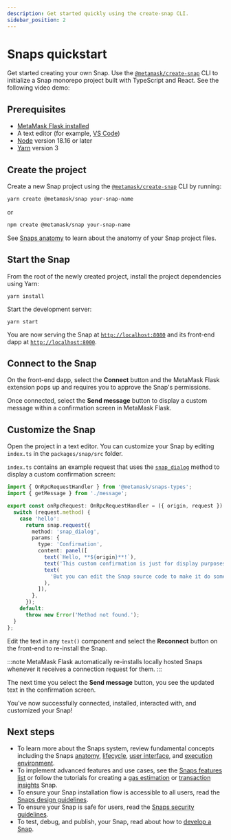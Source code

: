 ```yaml
---
description: Get started quickly using the create-snap CLI.
sidebar_position: 2
---
```



# Snaps quickstart

Get started creating your own Snap.
Use the [`@metamask/create-snap`](https://github.com/MetaMask/snaps/tree/main/packages/create-snap)
CLI to initialize a Snap monorepo project built with TypeScript and React.
See the following video demo:

<p align="center">
  <ReactPlayer url='https://www.youtube.com/embed/qZRAryYwgdg?si=CeImIULgH3iD-FF0' />
</p>

## Prerequisites

- [MetaMask Flask installed](install-flask.md)
- A text editor (for example, [VS Code](https://code.visualstudio.com/))
- [Node](https://docs.npmjs.com/downloading-and-installing-node-js-and-npm) version 18.16 or later
- [Yarn](https://yarnpkg.com/) version 3

## Create the project

Create a new Snap project using the [`@metamask/create-snap`](https://github.com/MetaMask/snaps/tree/main/packages/create-snap)
CLI by running:

```bash
yarn create @metamask/snap your-snap-name
```

or

```bash
npm create @metamask/snap your-snap-name
```

See [Snaps anatomy](../concepts/anatomy.md) to learn about the anatomy of your Snap project files.

## Start the Snap

From the root of the newly created project, install the project dependencies using Yarn:

```shell
yarn install
```

Start the development server:

```shell
yarn start
```

You are now serving the Snap at [`http://localhost:8080`](http://localhost:8080/) and its front-end dapp at [`http://localhost:8000`](http://localhost:8000/).

## Connect to the Snap

On the front-end dapp, select the **Connect** button and the MetaMask Flask extension pops up and
requires you to approve the Snap's permissions.

Once connected, select the **Send message** button to display a custom message within a confirmation
screen in MetaMask Flask.

## Customize the Snap

Open the project in a text editor.
You can customize your Snap by editing `index.ts` in the `packages/snap/src` folder.

`index.ts` contains an example request that uses the
[`snap_dialog`](../reference/rpc-api.md#snapdialog) method to display a custom confirmation screen:

```ts
import { OnRpcRequestHandler } from '@metamask/snaps-types';
import { getMessage } from './message';

export const onRpcRequest: OnRpcRequestHandler = ({ origin, request }) => {
  switch (request.method) {
    case 'hello':
      return snap.request({
        method: 'snap_dialog',
        params: {
          type: 'Confirmation',
          content: panel([
            text(`Hello, **${origin}**!`),
            text('This custom confirmation is just for display purposes.'),
            text(
              'But you can edit the Snap source code to make it do something, if you want to!',
            ),
          ]),
        },
      });
    default:
      throw new Error('Method not found.');
  }
};
```

Edit the text in any `text()` component and select the **Reconnect** button
on the front-end to re-install the Snap.

:::note
MetaMask Flask automatically re-installs locally hosted Snaps whenever it receives a connection request
for them.
:::

The next time you select the **Send message** button, you see the updated text in the confirmation screen.

You've now successfully connected, installed, interacted with, and customized your Snap!

## Next steps

- To learn more about the Snaps system, review fundamental concepts including the Snaps
  [anatomy](../concepts/anatomy.md), [lifecycle](../concepts/lifecycle.md),
  [user interface](../concepts/user-interface.md), and
  [execution environment](../concepts/execution-environment.md).
- To implement advanced features and use cases, see the
  [Snaps features list](../index.mdx#what-can-you-do-with-a-snap) or follow the tutorials for
  creating a [gas estimation](../tutorials/gas-estimation.md) or
  [transaction insights](../tutorials/transaction-insights.md) Snap.
- To ensure your Snap installation flow is accessible to all users, read the
  [Snaps design guidelines](../concepts/design-guidelines.md).
- To ensure your Snap is safe for users, read the
  [Snaps security guidelines](../concepts/security-guidelines.md).
- To test, debug, and publish, your Snap, read about how to [develop a Snap](../how-to/develop-a-snap.md).
